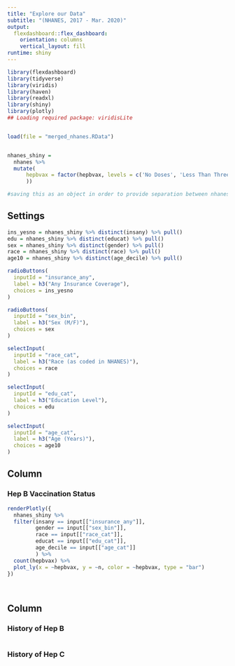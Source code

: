 ```yaml
---
title: "Explore our Data"
subtitle: "(NHANES, 2017 - Mar. 2020)"
output: 
  flexdashboard::flex_dashboard:
    orientation: columns
    vertical_layout: fill
runtime: shiny
---
```


```r
library(flexdashboard)
library(tidyverse)
library(viridis)
library(haven)
library(readxl)
library(shiny)
library(plotly)
## Loading required package: viridisLite



```


```r

load(file = "merged_nhanes.RData")


nhanes_shiny = 
  nhanes %>% 
  mutate(
      hepbvax = factor(hepbvax, levels = c('No Doses', 'Less Than Three Doses', 'At Least Three Doses')
      ))

#saving this as an object in order to provide separation between nhanes data and any further data manipulation

```

Settings {.sidebar}
-----------------------------------------------------------------------

```r
ins_yesno = nhanes_shiny %>% distinct(insany) %>% pull()
edu = nhanes_shiny %>% distinct(educat) %>% pull()
sex = nhanes_shiny %>% distinct(gender) %>% pull()
race = nhanes_shiny %>% distinct(race) %>% pull()
age10 = nhanes_shiny %>% distinct(age_decile) %>% pull()

radioButtons(
  inputId = "insurance_any",
  label = h3("Any Insurance Coverage"),
  choices = ins_yesno
)

radioButtons(
  inputId = "sex_bin",
  label = h3("Sex (M/F)"),
  choices = sex
)

selectInput(
  inputId = "race_cat",
  label = h3("Race (as coded in NHANES)"), 
  choices = race
)

selectInput(
  inputId = "edu_cat",
  label = h3("Education Level"), 
  choices = edu
)

selectInput(
  inputId = "age_cat",
  label = h3("Age (Years)"), 
  choices = age10
)

```

Column {data-width=650}
-----------------------------------------------------------------------

### Hep B Vaccination Status

```r

renderPlotly({
  nhanes_shiny %>% 
  filter(insany == input[["insurance_any"]],
         gender == input[["sex_bin"]],
         race == input[["race_cat"]],
         educat == input[["edu_cat"]],
         age_decile == input[["age_cat"]]
         ) %>% 
  count(hepbvax) %>% 
  plot_ly(x = ~hepbvax, y = ~n, color = ~hepbvax, type = "bar")
})

  
```

Column {data-width=350}
-----------------------------------------------------------------------

### History of Hep B

```r

```

### History of Hep C

```r

```

